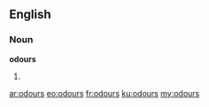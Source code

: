 ==English==

===Noun===
'''odours'''

# {{plural of|odour}}

[[ar:odours]]
[[eo:odours]]
[[fr:odours]]
[[ku:odours]]
[[my:odours]]